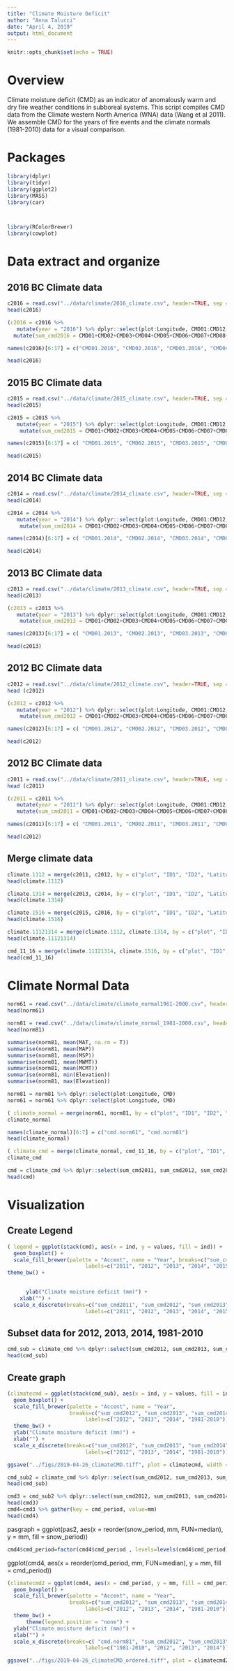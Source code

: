 ```yaml
---
title: "Climate Moisture Deficit"
author: "Anna Talucci"
date: "April 4, 2019"
output: html_document
---
```


```r
knitr::opts_chunk$set(echo = TRUE)
```

# Overview

Climate moisture deficit (CMD) as an indicator of anomalously warm and dry fire weather conditions in subboreal systems. This script compiles CMD data from the Climate western North America (WNA) data (Wang et al 2011). We assemble CMD for the years of fire events and the climate normals (1981-2010) data for a visual comparison.


# Packages

```r
library(dplyr)
library(tidyr)
library(ggplot2)
library(MASS)
library(car)



library(RColorBrewer)
library(cowplot)

```

# Data extract and organize
## 2016 BC Climate data 

```r
c2016 = read.csv("../data/climate/2016_climate.csv", header=TRUE, sep = ",", strip.white = TRUE)
head(c2016)
```

```r
(c2016 = c2016 %>%
   mutate(year = "2016") %>% dplyr::select(plot:Longitude, CMD01:CMD12, year) %>%
  mutate(sum_cmd2016 = CMD01+CMD02+CMD03+CMD04+CMD05+CMD06+CMD07+CMD08+CMD09+CMD10+CMD11+CMD12))
```

```r
names(c2016)[6:17] = c("CMD01.2016", "CMD02.2016", "CMD03.2016", "CMD04.2016", "CMD05.2016", "CMD06.2016", "CMD07.2016", "CMD08.2016", "CMD09.2016", "CMD10.2016", "CMD11.2016", "CMD12.2016")

head(c2016)
```

## 2015 BC Climate data 

```r
c2015 = read.csv("../data/climate/2015_climate.csv", header=TRUE, sep = ",", strip.white = TRUE)
head(c2015)
```

```r
c2015 = c2015 %>%
   mutate(year = "2015") %>% dplyr::select(plot:Longitude, CMD01:CMD12, year) %>%
    mutate(sum_cmd2015 = CMD01+CMD02+CMD03+CMD04+CMD05+CMD06+CMD07+CMD08+CMD09+CMD10+CMD11+CMD12)

names(c2015)[6:17] = c( "CMD01.2015", "CMD02.2015", "CMD03.2015", "CMD04.2015", "CMD05.2015", "CMD06.2015", "CMD07.2015", "CMD08.2015", "CMD09.2015", "CMD10.2015", "CMD11.2015", "CMD12.2015")

head(c2015)
```

## 2014 BC Climate data 

```r
c2014 = read.csv("../data/climate/2014_climate.csv", header=TRUE, sep = ",", strip.white = TRUE)
head(c2014)
```

```r
c2014 = c2014 %>%
   mutate(year = "2014") %>% dplyr::select(plot:Longitude, CMD01:CMD12, year) %>%
    mutate(sum_cmd2014 = CMD01+CMD02+CMD03+CMD04+CMD05+CMD06+CMD07+CMD08+CMD09+CMD10+CMD11+CMD12)

names(c2014)[6:17] = c( "CMD01.2014", "CMD02.2014", "CMD03.2014", "CMD04.2014", "CMD05.2014", "CMD06.2014", "CMD07.2014", "CMD08.2014", "CMD09.2014", "CMD10.2014", "CMD11.2014", "CMD12.2014")

head(c2014)
```

## 2013 BC Climate data 

```r
c2013 = read.csv("../data/climate/2013_climate.csv", header=TRUE, sep = ",", strip.white = TRUE)
head(c2013)
```

```r
(c2013 = c2013 %>%
   mutate(year = "2013") %>% dplyr::select(plot:Longitude, CMD01:CMD12, year) %>%
    mutate(sum_cmd2013 = CMD01+CMD02+CMD03+CMD04+CMD05+CMD06+CMD07+CMD08+CMD09+CMD10+CMD11+CMD12))
```

```r
names(c2013)[6:17] = c( "CMD01.2013", "CMD02.2013", "CMD03.2013", "CMD04.2013", "CMD05.2013", "CMD06.2013", "CMD07.2013", "CMD08.2013", "CMD09.2013", "CMD10.2013", "CMD11.2013", "CMD12.2013")

head(c2013)
```

## 2012 BC Climate data 

```r
c2012 = read.csv("../data/climate/2012_climate.csv", header=TRUE, sep = ",", strip.white = TRUE)
head (c2012)
```

```r
(c2012 = c2012 %>%
   mutate(year = "2012") %>% dplyr::select(plot:Longitude, CMD01:CMD12, year) %>%
    mutate(sum_cmd2012 = CMD01+CMD02+CMD03+CMD04+CMD05+CMD06+CMD07+CMD08+CMD09+CMD10+CMD11+CMD12))
```

```r
names(c2012)[6:17] = c( "CMD01.2012", "CMD02.2012", "CMD03.2012", "CMD04.2012", "CMD05.2012", "CMD06.2012", "CMD07.2012", "CMD08.2012", "CMD09.2012", "CMD10.2012", "CMD11.2012", "CMD12.2012")

head(c2012)
```

## 2012 BC Climate data 

```r
c2011 = read.csv("../data/climate/2011_climate.csv", header=TRUE, sep = ",", strip.white = TRUE)
head (c2011)
```

```r
(c2011 = c2011 %>%
   mutate(year = "2011") %>% dplyr::select(plot:Longitude, CMD01:CMD12, year) %>%
   mutate(sum_cmd2011 = CMD01+CMD02+CMD03+CMD04+CMD05+CMD06+CMD07+CMD08+CMD09+CMD10+CMD11+CMD12))
```

```r
names(c2011)[6:17] = c( "CMD01.2011", "CMD02.2011", "CMD03.2011", "CMD04.2011", "CMD05.2011", "CMD06.2011", "CMD07.2011", "CMD08.2011", "CMD09.2011", "CMD10.2011", "CMD11.2011", "CMD12.2011")

head(c2012)
```

## Merge climate data

```r
climate.1112 = merge(c2011, c2012, by = c("plot", "ID1", "ID2", "Latitude", "Longitude"))
head(climate.1112)
```

```r
climate.1314 = merge(c2013, c2014, by = c("plot", "ID1", "ID2", "Latitude", "Longitude"))
head(climate.1314)
```

```r
climate.1516 = merge(c2015, c2016, by = c("plot", "ID1", "ID2", "Latitude", "Longitude"))
head(climate.1516)
```

```r
climate.11121314 = merge(climate.1112, climate.1314, by = c("plot", "ID1", "ID2", "Latitude", "Longitude"))
head(climate.11121314)
```

```r
cmd_11_16 = merge(climate.11121314, climate.1516, by = c("plot", "ID1", "ID2", "Latitude", "Longitude"))
head(cmd_11_16)
```

# Climate Normal Data

```r
norm61 = read.csv("../data/climate/climate_normal1961-2000.csv", header=TRUE, sep = ",", strip.white = TRUE)
head(norm61)

```

```r
norm81 = read.csv("../data/climate/climate_normal_1981-2000.csv", header=TRUE, sep = ",", strip.white = TRUE)
head(norm81)
```

```r
summarise(norm81, mean(MAT, na.rm = T))
summarise(norm81, mean(MAP))
summarise(norm81, mean(MSP))
summarise(norm81, mean(MWMT))
summarise(norm81, mean(MCMT))
summarise(norm81, min(Elevation))
summarise(norm81, max(Elevation))
```

```r
norm81 = norm81 %>% dplyr::select(plot:Longitude, CMD)
norm61 = norm61 %>% dplyr::select(plot:Longitude, CMD)
```

```r
( climate_normal = merge(norm61, norm81, by = c("plot", "ID1", "ID2", "Latitude", "Longitude")) )
climate_normal
```

```r
names(climate_normal)[6:7] = c("cmd.norm61", "cmd.norm81")
head(climate_normal)
```

```r
( climate_cmd = merge(climate_normal, cmd_11_16, by = c("plot", "ID1", "ID2", "Latitude", "Longitude")) )
climate_cmd
```

```r
cmd = climate_cmd %>% dplyr::select(sum_cmd2011, sum_cmd2012, sum_cmd2013, sum_cmd2014, sum_cmd2015, sum_cmd2016, cmd.norm61, cmd.norm81)
head(cmd)

```

# Visualization

## Create Legend

```r

( legend = ggplot(stack(cmd), aes(x = ind, y = values, fill = ind)) +
  geom_boxplot() +
  scale_fill_brewer(palette = "Accent", name = "Year", breaks=c("sum_cmd2011", "sum_cmd2012", "sum_cmd2013", "sum_cmd2014", "sum_cmd2015", "sum_cmd2016", "cmd.norm61", "cmd.norm81"),
                         labels=c("2011", "2012", "2013", "2014", "2015", "2016", "1961-2000", "1981-2010")) +
theme_bw() +

  
      ylab("Climate moisture deficit (mm)") +
    xlab("") +
  scale_x_discrete(breaks=c("sum_cmd2011", "sum_cmd2012", "sum_cmd2013", "sum_cmd2014", "sum_cmd2015", "sum_cmd2016", "cmd.norm61", "cmd.norm81"),
                         labels=c("2011", "2012", "2013", "2014", "2015", "2016", "1961-2000", "1981-2010")) )
```

## Subset data for 2012, 2013, 2014, 1981-2010
```r
cmd_sub = climate_cmd %>% dplyr::select(sum_cmd2012, sum_cmd2013, sum_cmd2014, cmd.norm81)
head(cmd_sub)

```

## Create graph

```r

(climatecmd = ggplot(stack(cmd_sub), aes(x = ind, y = values, fill = ind)) +
  geom_boxplot() +
  scale_fill_brewer(palette = "Accent", name = "Year", 
                    breaks=c("sum_cmd2012", "sum_cmd2013", "sum_cmd2014", "cmd.norm81"),
                         labels=c("2012", "2013", "2014", "1981-2010")) +
  theme_bw() +
  ylab("Climate moisture deficit (mm)") +
  xlab("") +
  scale_x_discrete(breaks=c("sum_cmd2012", "sum_cmd2013", "sum_cmd2014", "cmd.norm81"),
                         labels=c("2012", "2013", "2014", "1981-2010")) )
```

```r
ggsave("../figs/2019-04-26_climateCMD.tiff", plot = climatecmd, width = 6, height = 4, units = c("in"), dpi=600 )
```


```r
cmd_sub2 = climate_cmd %>% dplyr::select(sum_cmd2012, sum_cmd2013, sum_cmd2014, cmd.norm81)
head(cmd_sub)

```


```r
cmd3 = cmd_sub2 %>% dplyr::select(sum_cmd2012, sum_cmd2013, sum_cmd2014, cmd.norm81)
head(cmd3)
cmd4=cmd3 %>% gather(key = cmd_period, value=mm)
head(cmd4)
```
 pasgraph = ggplot(pas2, aes(x = reorder(snow_period, mm, FUN=median), y = mm, fill = snow_period))
```r
cmd4$cmd_period=factor(cmd4$cmd_period , levels=levels(cmd4$cmd_period)[c("cmd.norm81","sum_cmd2012","sum_cmd2013","sum_cmd2014")])
```

ggplot(cmd4, aes(x = reorder(cmd_period, mm, FUN=median), y = mm, fill = cmd_period))
```r

(climatecmd2 = ggplot(cmd4, aes(x = cmd_period, y = mm, fill = cmd_period)) +
  geom_boxplot() +
  scale_fill_brewer(palette = "Accent", name = "Year", 
                    breaks=c("sum_cmd2012", "sum_cmd2013", "sum_cmd2014", "cmd.norm81"),
                         labels=c("2012", "2013", "2014", "1981-2010")) +
  theme_bw() +
      theme(legend.position = "none") +
  ylab("Climate moisture deficit (mm)") +
  xlab("") +
  scale_x_discrete(breaks=c( "cmd.norm81", "sum_cmd2012", "sum_cmd2013", "sum_cmd2014"),
                         labels=c("1981-2010", "2012", "2013", "2014")) )
```

```r
ggsave("../figs/2019-04-26_climateCMD_ordered.tiff", plot = climatecmd2, width = 6, height = 4, units = c("in"), dpi=600 )
```




